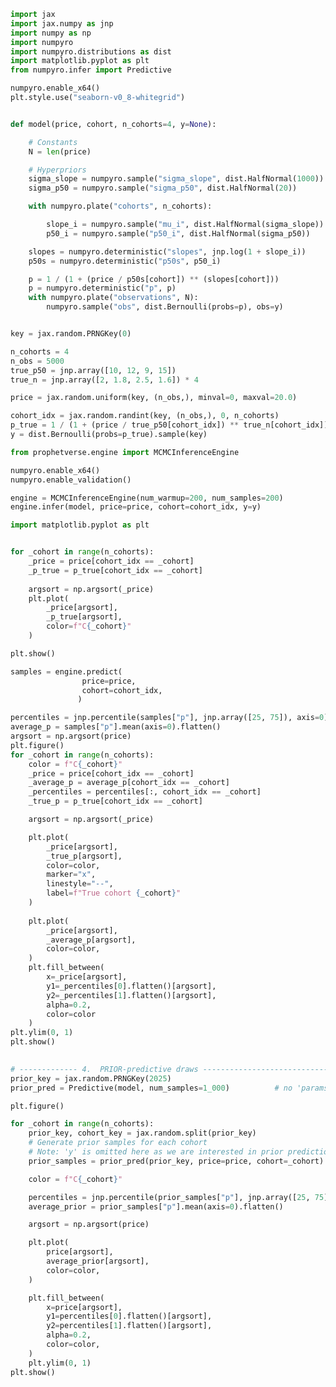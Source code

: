 ```python
import jax
import jax.numpy as jnp
import numpy as np
import numpyro
import numpyro.distributions as dist
import matplotlib.pyplot as plt
from numpyro.infer import Predictive

numpyro.enable_x64()
plt.style.use("seaborn-v0_8-whitegrid")


def model(price, cohort, n_cohorts=4, y=None):

    # Constants
    N = len(price)

    # Hyperpriors
    sigma_slope = numpyro.sample("sigma_slope", dist.HalfNormal(1000))
    sigma_p50 = numpyro.sample("sigma_p50", dist.HalfNormal(20))

    with numpyro.plate("cohorts", n_cohorts):

        slope_i = numpyro.sample("mu_i", dist.HalfNormal(sigma_slope))
        p50_i = numpyro.sample("p50_i", dist.HalfNormal(sigma_p50))

    slopes = numpyro.deterministic("slopes", jnp.log(1 + slope_i))
    p50s = numpyro.deterministic("p50s", p50_i)

    p = 1 / (1 + (price / p50s[cohort]) ** (slopes[cohort]))
    p = numpyro.deterministic("p", p)
    with numpyro.plate("observations", N):
        numpyro.sample("obs", dist.Bernoulli(probs=p), obs=y)


key = jax.random.PRNGKey(0)

n_cohorts = 4
n_obs = 5000
true_p50 = jnp.array([10, 12, 9, 15])
true_n = jnp.array([2, 1.8, 2.5, 1.6]) * 4

price = jax.random.uniform(key, (n_obs,), minval=0, maxval=20.0)

cohort_idx = jax.random.randint(key, (n_obs,), 0, n_cohorts)
p_true = 1 / (1 + (price / true_p50[cohort_idx]) ** true_n[cohort_idx])
y = dist.Bernoulli(probs=p_true).sample(key)

from prophetverse.engine import MCMCInferenceEngine

numpyro.enable_x64()
numpyro.enable_validation()

engine = MCMCInferenceEngine(num_warmup=200, num_samples=200)
engine.infer(model, price=price, cohort=cohort_idx, y=y)


```


```python
import matplotlib.pyplot as plt


for _cohort in range(n_cohorts):
    _price = price[cohort_idx == _cohort]
    _p_true = p_true[cohort_idx == _cohort]
    
    argsort = np.argsort(_price)
    plt.plot(
        _price[argsort],
        _p_true[argsort],
        color=f"C{_cohort}"
    )

plt.show()
```

```python



samples = engine.predict(
                price=price,
                cohort=cohort_idx,
               )
```


```python
percentiles = jnp.percentile(samples["p"], jnp.array([25, 75]), axis=0)
average_p = samples["p"].mean(axis=0).flatten()
argsort = np.argsort(price)
plt.figure()
for _cohort in range(n_cohorts):
    color = f"C{_cohort}"
    _price = price[cohort_idx == _cohort]
    _average_p = average_p[cohort_idx == _cohort]
    _percentiles = percentiles[:, cohort_idx == _cohort]
    _true_p = p_true[cohort_idx == _cohort]

    argsort = np.argsort(_price)

    plt.plot(
        _price[argsort],
        _true_p[argsort],
        color=color,
        marker="x",
        linestyle="--",
        label=f"True cohort {_cohort}"
    )
    
    plt.plot(
        _price[argsort],
        _average_p[argsort],
        color=color,
    )
    plt.fill_between(
        x=_price[argsort],
        y1=_percentiles[0].flatten()[argsort],
        y2=_percentiles[1].flatten()[argsort],
        alpha=0.2,
        color=color
    )
plt.ylim(0, 1)
plt.show()
   
```

```python
# ------------- 4.  PRIOR-predictive draws ----------------------------------
prior_key = jax.random.PRNGKey(2025)
prior_pred = Predictive(model, num_samples=1_000)          # no 'params' arg ⇒ prior


```

```python

plt.figure()

for _cohort in range(n_cohorts):
    prior_key, cohort_key = jax.random.split(prior_key)
    # Generate prior samples for each cohort
    # Note: 'y' is omitted here as we are interested in prior predictions
    prior_samples = prior_pred(prior_key, price=price, cohort=_cohort)  # y omitted

    color = f"C{_cohort}"

    percentiles = jnp.percentile(prior_samples["p"], jnp.array([25, 75]), axis=0)
    average_prior = prior_samples["p"].mean(axis=0).flatten()

    argsort = np.argsort(price)

    plt.plot(
        price[argsort],
        average_prior[argsort],
        color=color,
    )

    plt.fill_between(
        x=price[argsort],
        y1=percentiles[0].flatten()[argsort],
        y2=percentiles[1].flatten()[argsort],
        alpha=0.2,
        color=color,
    )
    plt.ylim(0, 1)
plt.show()
```